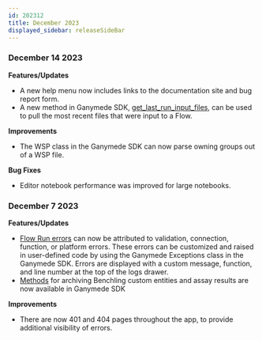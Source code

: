```yaml
---
id: 202312
title: December 2023
displayed_sidebar: releaseSideBar
---
```


### December 14 2023
**Features/Updates**
- A new help menu now includes links to the documentation site and bug report form.
- A new method in Ganymede SDK, [get_last_run_input_files](../sdk/GanymedeClass#method-get_last_run_input_files), can be used to pull the most recent files that were input to a Flow.

**Improvements**
- The WSP class in the Ganymede SDK can now parse owning groups out of a WSP file.

**Bug Fixes**
- Editor notebook performance was improved for large notebooks.

### December 7 2023
**Features/Updates**
- [Flow Run errors](../FlowView.mdx#error-attribution) can now be attributed to validation, connection, function, or platform errors. These errors can be customized and raised in user-defined code by using the Ganymede Exceptions class in the Ganymede SDK. Errors are displayed with a custom message, function, and line number at the top of the logs drawer.
- [Methods](../sdk/sdk_markdowns/benchling.benchling.md#function-benchlingarchive_custom_entity) for archiving Benchling custom entities and assay results are now available in Ganymede SDK

**Improvements**
- There are now 401 and 404 pages throughout the app, to provide additional visibility of errors.